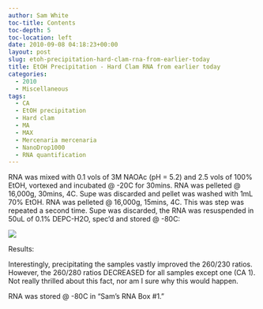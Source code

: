 ```yaml
---
author: Sam White
toc-title: Contents
toc-depth: 5
toc-location: left
date: 2010-09-08 04:18:23+00:00
layout: post
slug: etoh-precipitation-hard-clam-rna-from-earlier-today
title: EtOH Precipitation - Hard Clam RNA from earlier today
categories:
  - 2010
  - Miscellaneous
tags:
  - CA
  - EtOH precipitation
  - Hard clam
  - MA
  - MAX
  - Mercenaria mercenaria
  - NanoDrop1000
  - RNA quantification
---
```


RNA was mixed with 0.1 vols of 3M NAOAc (pH = 5.2) and 2.5 vols of 100% EtOH, vortexed and incubated @ -20C for 30mins. RNA was pelleted @ 16,000g, 30mins, 4C. Supe was discarded and pellet was washed with 1mL 70% EtOH. RNA was pelleted @ 16,000g, 15mins, 4C. This was step was repeated a second time. Supe was discarded, the RNA was resuspended in 50uL of 0.1% DEPC-H2O, spec'd and stored @ -80C:

![](https://eagle.fish.washington.edu/Arabidopsis/RNA%20Spec%20Readings/20100907-02%20RNA.JPG)

Results:

Interestingly, precipitating the samples vastly improved the 260/230 ratios. However, the 260/280 ratios DECREASED for all samples except one (CA 1). Not really thrilled about this fact, nor am I sure why this would happen.

RNA was stored @ -80C in "Sam's RNA Box #1."
